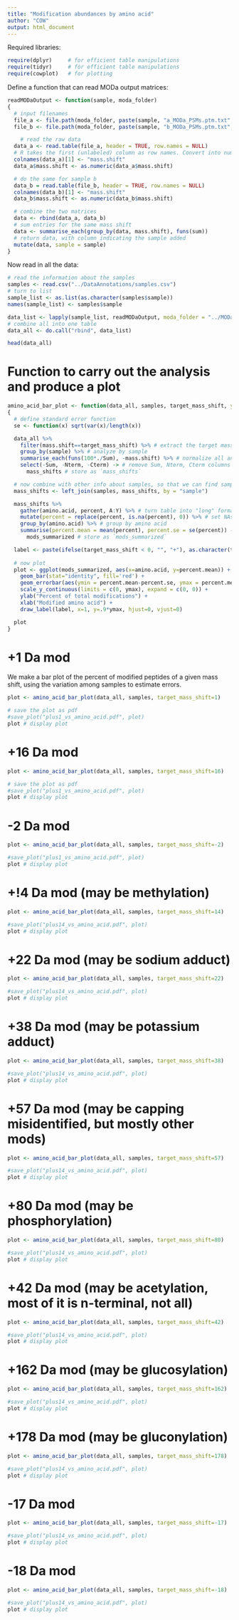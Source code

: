 ```yaml
---
title: "Modification abundances by amino acid"
author: "COW"
output: html_document
---
```


Required libraries:
```r
require(dplyr)     # for efficient table manipulations
require(tidyr)     # for efficient table manipulations
require(cowplot)   # for plotting
```

Define a function that can read MODa output matrices:
```r
readMODaOutput <- function(sample, moda_folder)
{
  # input filenames
  file_a <- file.path(moda_folder, paste(sample, "a_MODa_PSMs.ptm.txt", sep=''))
  file_b <- file.path(moda_folder, paste(sample, "b_MODa_PSMs.ptm.txt", sep=''))

    # read the raw data
  data_a <- read.table(file_a, header = TRUE, row.names = NULL)
  # R takes the first (unlabeled) column as row names. Convert into numeric column of mass shifts
  colnames(data_a)[1] <- "mass.shift"
  data_a$mass.shift <- as.numeric(data_a$mass.shift)

  # do the same for sample b
  data_b = read.table(file_b, header = TRUE, row.names = NULL)
  colnames(data_b)[1] <- "mass.shift"
  data_b$mass.shift <- as.numeric(data_b$mass.shift)

  # combine the two matrices
  data <- rbind(data_a, data_b)
  # sum entries for the same mass shift
  data <- summarise_each(group_by(data, mass.shift), funs(sum))
  # return data, with column indicating the sample added
  mutate(data, sample = sample)
}
```

Now read in all the data:
```r
# read the information about the samples
samples <- read.csv("../DataAnnotations/samples.csv")
# turn to list
sample_list <- as.list(as.character(samples$sample))
names(sample_list) <- samples$sample

data_list <- lapply(sample_list, readMODaOutput, moda_folder = "../MODa_Output/PTMHits/")
# combine all into one table
data_all <- do.call("rbind", data_list)

head(data_all)
```

# Function to carry out the analysis and produce a plot

```r
amino_acid_bar_plot <- function(data_all, samples, target_mass_shift, ymax = 75)
{
  # define standard error function
  se <- function(x) sqrt(var(x)/length(x))

  data_all %>%
    filter(mass.shift==target_mass_shift) %>% # extract the target mass shift
    group_by(sample) %>% # analyze by sample
    summarise_each(funs(100*./Sum), -mass.shift) %>% # normalize all and calculate percent
    select(-Sum, -Nterm, -Cterm) -> # remove Sum, Nterm, Cterm columns as we don't plot them
      mass_shifts # store as `mass_shifts`

  # now combine with other info about samples, so that we can find samples without the   modification
  mass_shifts <- left_join(samples, mass_shifts, by = "sample")

  mass_shifts %>%
    gather(amino.acid, percent, A:Y) %>% # turn table into "long" format
    mutate(percent = replace(percent, is.na(percent), 0)) %>% # set NAs to zero
    group_by(amino.acid) %>% # group by amino acid
    summarise(percent.mean = mean(percent), percent.se = se(percent)) ->
      mods_summarized # store as `mods_summarized`

  label <- paste(ifelse(target_mass_shift < 0, "", "+"), as.character(target_mass_shift), " Da", sep='')
  
  # now plot
  plot <- ggplot(mods_summarized, aes(x=amino.acid, y=percent.mean)) +
    geom_bar(stat="identity", fill='red') +
    geom_errorbar(aes(ymin = percent.mean-percent.se, ymax = percent.mean+percent.se)) + 
    scale_y_continuous(limits = c(0, ymax), expand = c(0, 0)) +
    ylab("Percent of total modifications") +
    xlab("Modified amino acid") + 
    draw_label(label, x=1, y=.9*ymax, hjust=0, vjust=0)

  plot
}
```

# +1 Da mod

We make a bar plot of the percent of modified peptides of a given mass shift, using the variation among samples to estimate errors.

```r
plot <- amino_acid_bar_plot(data_all, samples, target_mass_shift=1)

# save the plot as pdf
#save_plot("plus1_vs_amino_acid.pdf", plot)
plot # display plot
```

# +16 Da mod


```r
plot <- amino_acid_bar_plot(data_all, samples, target_mass_shift=16)

# save the plot as pdf
#save_plot("plus1_vs_amino_acid.pdf", plot)
plot # display plot
```

# -2 Da mod


```r
plot <- amino_acid_bar_plot(data_all, samples, target_mass_shift=-2)

#save_plot("plus1_vs_amino_acid.pdf", plot)
plot # display plot
```

# +!4 Da mod (may be methylation)


```r
plot <- amino_acid_bar_plot(data_all, samples, target_mass_shift=14)

#save_plot("plus14_vs_amino_acid.pdf", plot)
plot # display plot
```

# +22 Da mod (may be sodium adduct)


```r
plot <- amino_acid_bar_plot(data_all, samples, target_mass_shift=22)

#save_plot("plus14_vs_amino_acid.pdf", plot)
plot # display plot
```

# +38 Da mod (may be potassium adduct)


```r
plot <- amino_acid_bar_plot(data_all, samples, target_mass_shift=38)

#save_plot("plus14_vs_amino_acid.pdf", plot)
plot # display plot
```

# +57 Da mod (may be capping misidentified, but mostly other mods)


```r
plot <- amino_acid_bar_plot(data_all, samples, target_mass_shift=57)

#save_plot("plus14_vs_amino_acid.pdf", plot)
plot # display plot
```

# +80 Da mod (may be phosphorylation)


```r
plot <- amino_acid_bar_plot(data_all, samples, target_mass_shift=80)

#save_plot("plus14_vs_amino_acid.pdf", plot)
plot # display plot
```


# +42 Da mod (may be acetylation, most of it is n-terminal, not all)


```r
plot <- amino_acid_bar_plot(data_all, samples, target_mass_shift=42)

#save_plot("plus14_vs_amino_acid.pdf", plot)
plot # display plot
```


# +162 Da mod (may be glucosylation)


```r
plot <- amino_acid_bar_plot(data_all, samples, target_mass_shift=162)

#save_plot("plus14_vs_amino_acid.pdf", plot)
plot # display plot
```

# +178 Da mod (may be gluconylation)


```r
plot <- amino_acid_bar_plot(data_all, samples, target_mass_shift=178)

#save_plot("plus14_vs_amino_acid.pdf", plot)
plot # display plot
```

# -17 Da mod


```r
plot <- amino_acid_bar_plot(data_all, samples, target_mass_shift=-17)

#save_plot("plus14_vs_amino_acid.pdf", plot)
plot # display plot
```

# -18 Da mod


```r
plot <- amino_acid_bar_plot(data_all, samples, target_mass_shift=-18)

#save_plot("plus14_vs_amino_acid.pdf", plot)
plot # display plot
```